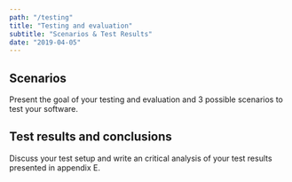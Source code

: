 ```yaml
---
path: "/testing"
title: "Testing and evaluation"
subtitle: "Scenarios & Test Results"
date: "2019-04-05"
---
```


## Scenarios

Present the goal of your testing and evaluation and 3 possible scenarios to test your software.

## Test results and conclusions

Discuss your test setup and write an critical analysis of your test results presented in appendix E.
